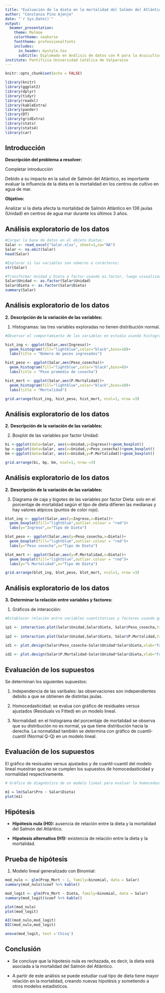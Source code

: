 ```yaml
---
title: "Evaluación de la dieta en la mortalidad del Salmón del Atlántico"
author: "Constanza Pino Ajenjo"
date: "`r Sys.Date()`"
output:
  beamer_presentation:
    theme: Malmoe
    colortheme: seahorse
    fonttheme: professionalfonts
    includes:
      in_header: mystyle.tex
      subtitle: Diplomado en Análisis de datos con R para la Acuicultura
institute: Pontificia Universidad Católica de Valparaíso
---
```


```r
knitr::opts_chunk$set(echo = FALSE)

library(knitr)
library(ggplot2)
library(dplyr)
library(tidyr)
library(readxl)
library(kableExtra)
library(pander)
library(DT)
library(gridExtra)
library(stats)
library(stats4)
library(car)

```


## Introducción

**Descripción del problema a resolver:** 

Completar introducción

Debido a su impacto en la salud de Salmón del Atlántico, es importante evaluar la influencia de la dieta en la mortalidad en los centros de cultivo en agua de mar.

**Objetivo:** 

Analizar si la dieta afecta la mortalidad de Salmón Atlántico en 136 jaulas (Unidad) en centros de agua mar durante los últimos 3 años.


## Análisis exploratorio de los datos

```r

#Cargar la base de datos en el objeto Dietas:
Salar <- read_excel("Salar.xlsx", sheet=1,na="NA")
Salar <- na.omit(Salar)
head(Salar)

#Explorar si las variables son números o carácteres:
str(Salar)

#Transformar Unidad y Dieta a factor usando as.factor, luego visualizar que Unidad y Dieta estén transformados adecuadamente a factor y que los datos están balanceados:
Salar$Unidad <- as.factor(Salar$Unidad)
Salar$Dieta <- as.factor(Salar$Dieta)
summary(Salar)

```



## Análisis exploratorio de los datos

**2.** **Descripción de la variación de las variables:**

1) Histogramas: las tres variables exploradas no tienen distribución normal.

```r
#Observar el comportamiento de las variables en estudio usando histogramas y boxplot (valor atípico se muestra en punto de color rojo):

hist_ing <- ggplot(Salar,aes(Ingreso))+
  geom_histogram(fill="lightblue",color="black",bins=10)+
  labs(title = "Número de peces ingresados")

hist_peso <- ggplot(Salar,aes(Peso_cosecha))+
  geom_histogram(fill="lightblue",color="black",bins=8)+
  labs(title = "Peso promedio de cosecha")

hist_mort <- ggplot(Salar,aes(P.Mortalidad))+
  geom_histogram(fill="lightblue",color="black",bins=10)+
  labs(title = "Mortalidad")

grid.arrange(hist_ing, hist_peso, hist_mort, ncol=1, nrow =3)

```

## Análisis exploratorio de los datos

**2.** **Descripción de la variación de las variables:**

2) Boxplot de las variables por factor Unidad: 

```r

bi <-ggplot(data=Salar, aes(x=Unidad,y=Ingreso))+geom_boxplot()
bp <-ggplot(data=Salar, aes(x=Unidad,y=Peso_cosecha))+geom_boxplot()
bm <-ggplot(data=Salar, aes(x=Unidad,y=P.Mortalidad))+geom_boxplot()

grid.arrange(bi, bp, bm, ncol=1, nrow =3)

```


## Análisis exploratorio de los datos

**2.** **Descripción de la variación de las variables:**

3) Diagrama de caja y bigotes de las variables por factor Dieta: solo en el porcentaje de mortalidad según el tipo de dieta difieren las medianas y hay valores atípicos (puntos de color rojo).

```r

blot_ing <- ggplot(Salar,aes(y=Ingreso,x=Dieta))+
  geom_boxplot(fill="lightblue",outlier.colour = "red")+
  labs(y="Ingreso",x="Tipo de Dieta")

blot_peso <- ggplot(Salar,aes(y=Peso_cosecha,x=Dieta))+
  geom_boxplot(fill="lightblue",outlier.colour = "red")+
  labs(y="Peso cosecha",x="Tipo de Dieta")

blot_mort <- ggplot(Salar,aes(y=P.Mortalidad,x=Dieta))+
  geom_boxplot(fill="lightblue",outlier.colour = "red")+
  labs(y="% Mortalidad",x="Tipo de Dieta")

grid.arrange(blot_ing, blot_peso, blot_mort, ncol=1, nrow =3)

```


## Análisis exploratorio de los datos

**3.** **Determinar la relación entre variables y factores:**

1) Gráficos de interacción:

```r
#Establecer relación entre variables cuantitativas y factores usando gráficas de correlación, boxplot, interacción o de tamaño de los efectos:

ip1 <- interaction.plot(Salar$Unidad,Salar$Dieta, Salar$Peso_cosecha,trace.label="Dieta",fun=mean, xlab="Unidad",ylab="Peso cosecha",type="b", col= c("black", "blue"),pch=c(19,17))
 
ip2 <- interaction.plot(Salar$Unidad,Salar$Dieta, Salar$P.Mortalidad,trace.label="Dieta",fun=mean,xlab="Unidad",ylab=" % Mortalidad",type="b", col= c("black", "blue"),pch=c(19,17))

id1 <- plot.design(Salar$Peso_cosecha~Salar$Unidad*Salar$Dieta,xlab="Factores", ylab="Peso cosecha")
 
id2 <- plot.design(Salar$P.Mortalidad~Salar$Unidad*Salar$Dieta,xlab="Factores", ylab="% Mortalidad")

```


## Evaluación de los supuestos

Se determinan los siguientes supuestos:

1) Independencia de las varibales: las observaciones son independientes debido a que se obtienen de distintas jaulas.

2) Homocedasticidad: se evalua con gráfico de residuales versus ajustados (Residuals vs Fitted) en un modelo lineal.

3) Normalidad: en el histograma del porcentaje de mortalidad se observa que su distribución no es normal, ya que tiene distribución hacia la derecha. La normalidad también se determina con gráfico de cuantil-cuantil (Normal Q-Q) en un modelo lineal. 


## Evaluación de los supuestos

El gráfico de resisuales versus ajustados y de cuantil-cuantil del modelo lineal muestran que no se cumplen los supuestos de homocedasticidad y normalidad respectivamente.

```r
# Gráfico de diagnóstico de un modelo lineal para evaluar la homocedasticidad y normalidad de los residuos

m1 = lm(Salar$Pro ~ Salar$Dieta)
plot(m1)

```

## Hipótesis

- **Hipótesis nula (H0):** ausencia de relación entre la dieta y la mortalidad del Salmón del Atlántico. 

- **Hipotesis alternativa (H1):** existencia de relación entre la dieta y la mortalidad. 


## Prueba de hipótesis

1) Modelo lineal generalizado con Binomial:

```r


mod_nulo <- glm(Prop_Mort ~ 1, family=binomial, data = Salar)
summary(mod_nulo)$coef %>% kable()

mod_logit <- glm(Pro_Mort ~ Dieta, family=binomial, data = Salar)
summary(mod_logit)$coef %>% kable()

plot(mod_nulo)
plot(mod_logit)

AIC(mod_nulo,mod_logit)
BIC(mod_nulo,mod_logit)

anova(mod_logit, test ='Chisq')

```




## Conclusión

- Se concluye que la hipotesis nula es rechazada, es decir, la dieta está asociada a la  mortalidad del Salmón del Atlántico.

- A partir de este análisis se puede estudiar cual tipo de dieta tiene mayor relación en la mortalidad, creando nuevas hipotésis y sometiendo a otros modelos estadísticos.

```r

```

